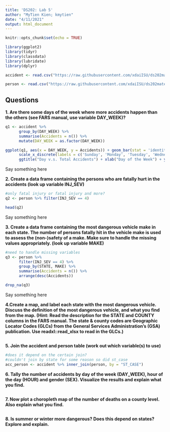```yaml
---
title: 'DS202: Lab 5'
author: "MyTien Kien; kmytien"
date: "4/11/2021"
output: html_document
---
```


```r
knitr::opts_chunk$set(echo = TRUE)
```

```r
library(ggplot2)
library(tidyr)
library(classdata)
library(lubridate)
library(dplyr)

accident <- read.csv("https://raw.githubusercontent.com/xdaiISU/ds202materials/master/hwlabs/fars2017/accident.csv", stringsAsFactors = FALSE)

person <- read.csv("https://raw.githubusercontent.com/xdaiISU/ds202materials/master/hwlabs/fars2017/person.csv", stringsAsFactors = FALSE)
```

## **Questions**

**1. Are there some days of the week where more accidents happen than the others (see FARS manual, use variable DAY_WEEK)?**
```r
q1 <- accident %>%
      group_by(DAY_WEEK) %>%
      summarise(Accidents = n()) %>%
      mutate(DAY_WEEK = as.factor(DAY_WEEK))

ggplot(q1, aes(x = DAY_WEEK, y = Accidents)) + geom_bar(stat = 'identity') + 
      scale_x_discrete(labels = c('Sunday', 'Monday', 'Tuesday', 'Wednesday', 'Thursday', 'Friday', 'Saturday')) +
      ggtitle("Day v.s. Total Accidents") + xlab("Day of the Week") + ylab("Number of Accidents")
```

Say something here


**2. Create a data frame containing the persons who are fatally hurt in the accidents (look up variable INJ_SEV)**
```r
#only fatal injury or fatal injury and more?
q2 <- person %>% filter(INJ_SEV == 4)

head(q2)
```

Say something here


**3. Create a data frame containing the most dangerous vehicle make in each state. The number of persons fatally hit in the vehicle make is used to assess the (non-)safety of a make. Make sure to handle the missing values appropriately. (look up variable MAKE)**
```r
#need to handle missing variables
q3 <- person %>%
      filter(INJ_SEV == 4) %>%
      group_by(STATE, MAKE) %>%
      summarise(Accidents = n()) %>%
      arrange(desc(Accidents))

drop_na(q3)
```

Say something here


**4.Create a map, and label each state with the most dangerous vehicle. Discuss the definition of the most dangerous vehicle, and what you find from the map. (Hint: Read the description for the STATE and COUNTY columns in the FARS manual. The state & county codes are Geographic Locator Codes (GLCs) from the General Services Administration’s (GSA) publication. Use readxl::read_xlsx to read in the GLCs.)**
```r

```


**5. Join the accident and person table (work out which variable(s) to use)**
```r
#does it depend on the certain join?
#couldn't join by state for some reason so did st_case
acc_person <- accident %>% inner_join(person, by = "ST_CASE")
```


**6. Tally the number of accidents by day of the week (DAY_WEEK), hour of the day (HOUR) and gender (SEX). Visualize the results and explain what you find.**
```r

```


**7. Now plot a choropleth map of the number of deaths on a county level. Also explain what you find.**
```r

```


**8. Is summer or winter more dangerous? Does this depend on states? Explore and explain.**
```r

```

